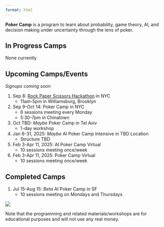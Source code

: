 ```yaml
---
format: html
---
```

**Poker Camp** is a program to learn about probability, game theory, AI, and decision making under uncertainty through the lens of poker. 

## In Progress Camps

None currently

## Upcoming Camps/Events
*Signups coming soon* 

1. Sep 8: [Rock Paper Scissors Hackathon](https://rps.bot/) in NYC
    - 11am-5pm in Williamsburg, Brooklyn

2. Sep 9-Oct 14: Poker Camp in NYC
    - 6 sessions meeting every Monday
    - 5:30-7pm in Chinatown

3. Oct TBD: *Maybe* Poker Camp in Tel Aviv
    - 1-day workshop

4. Jan 6-31, 2025: *Maybe* AI Poker Camp Intensive in TBD Location
    - Structure TBD

5. Feb 3-Apr 11, 2025: AI Poker Camp Virtual
    - 10 sessions meeting once/week

6. Feb 3-Apr 11, 2025: Poker Camp Virtual
    - 10 sessions meeting once/week

## Completed Camps

1. Jul 15-Aug 15: *Beta* AI Poker Camp in SF
    - 10 sessions meeting on Mondays and Thursdays

<!-- Our first camp will take place from Jul 15 to Aug 15 in person in San Francisco.

::: {.callout-note appearance="default"}

## Sign up now! 

**[Signup Form](https://forms.gle/72yqxC3UpP9aa2wv7)**

- After signing up, we'll be in touch with all details

- The beta program is free! 

<!-- - The cost for the camp is $100 per person with an optional $20 pre-camp Poker Basics workshop. -->

<!-- - After signing up, we'll be in touch with all details! including payment options. -->

 <!-- **[Click here for more info](/signup)**
::: -->

![](./assets/pc.png)

<!-- [![](./assets/pc.png)](./signup) -->

Note that the programming and related materials/workshops are for educational purposes and will not use any real money. 